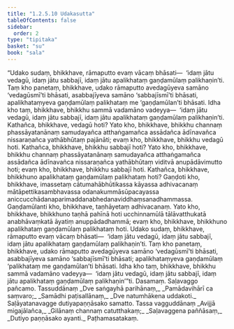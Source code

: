 ```yaml
---
title: "1.2.5.10 Udakasutta"
tableOfContents: false
sidebar:
  order: 2
type: "tipitaka"
basket: "su"
book: "sala"
---
```



<DynamicBreadcrumb />

<Division number="103" book="sala" bookNo="13" page="304">

<Paragraph number="538" book="sala">
“Udako sudaṃ, bhikkhave, rāmaputto evaṃ vācaṃ bhāsati—  ‘idaṃ jātu vedagū, idaṃ jātu sabbajī, idaṃ jātu apalikhataṃ gaṇḍamūlaṃ palikhaṇin’ti. Taṃ kho panetaṃ, bhikkhave, udako rāmaputto avedagūyeva samāno ‘vedagūsmī’ti bhāsati, asabbajīyeva samāno ‘sabbajīsmī’ti bhāsati, apalikhataṃyeva gaṇḍamūlaṃ palikhataṃ me ‘gaṇḍamūlan’ti bhāsati. Idha kho taṃ, bhikkhave, bhikkhu sammā vadamāno vadeyya—  ‘idaṃ jātu vedagū, idaṃ jātu sabbajī, idaṃ jātu apalikhataṃ gaṇḍamūlaṃ palikhaṇin’ti.
</Paragraph>

<Paragraph number="539" book="sala">
Kathañca, bhikkhave, vedagū hoti? Yato kho, bhikkhave, bhikkhu channaṃ phassāyatanānaṃ samudayañca atthaṅgamañca assādañca ādīnavañca nissaraṇañca yathābhūtaṃ pajānāti; evaṃ kho, bhikkhave, bhikkhu vedagū hoti.
</Paragraph>

<Paragraph number="540" book="sala">
Kathañca, bhikkhave, bhikkhu sabbajī hoti? Yato kho, bhikkhave, bhikkhu channaṃ phassāyatanānaṃ samudayañca atthaṅgamañca assādañca ādīnavañca nissaraṇañca yathābhūtaṃ viditvā anupādāvimutto hoti; evaṃ kho, bhikkhave, bhikkhu sabbajī hoti.
</Paragraph>

<Paragraph number="541" book="sala">
Kathañca, bhikkhave, bhikkhuno apalikhataṃ gaṇḍamūlaṃ palikhataṃ hoti? Gaṇḍoti kho, bhikkhave, imassetaṃ cātumahābhūtikassa kāyassa adhivacanaṃ mātāpettikasambhavassa odanakummāsūpacayassa aniccucchādanaparimaddanabhedanaviddhaṃsanadhammassa. Gaṇḍamūlanti kho, bhikkhave, taṇhāyetaṃ adhivacanaṃ. Yato kho, bhikkhave, bhikkhuno taṇhā pahīnā hoti ucchinnamūlā tālāvatthukatā anabhāvaṃkatā āyatiṃ anuppādadhammā; evaṃ kho, bhikkhave, bhikkhuno apalikhataṃ gaṇḍamūlaṃ palikhataṃ hoti.
</Paragraph>

<Paragraph number="542" book="sala">
Udako sudaṃ, bhikkhave, rāmaputto evaṃ vācaṃ bhāsati—  ‘idaṃ jātu vedagū, idaṃ jātu sabbajī, idaṃ jātu apalikhataṃ gaṇḍamūlaṃ palikhaṇin’ti. Taṃ kho panetaṃ, bhikkhave, udako rāmaputto avedagūyeva samāno ‘vedagūsmī’ti bhāsati, asabbajīyeva samāno ‘sabbajīsmī’ti bhāsati; apalikhataṃyeva gaṇḍamūlaṃ ‘palikhataṃ me gaṇḍamūlan’ti bhāsati. Idha kho taṃ, bhikkhave, bhikkhu sammā vadamāno vadeyya—  ‘idaṃ jātu vedagū, idaṃ jātu sabbajī, idaṃ jātu apalikhataṃ gaṇḍamūlaṃ palikhaṇin’”ti.

</Paragraph>
</Division>

<Paragraph number="543" type="center" book="sala">
Dasamaṃ.



</Paragraph>

<Paragraph number="544" type="center" book="sala">
Saḷavaggo pañcamo.



</Paragraph>

<Paragraph number="545" type="center" book="sala">
Tassuddānaṃ


</Paragraph>

<Paragraph number="546" type="verses" book="sala">
_Dve saṅgayhā parihānaṃ,_  
_Pamādavihārī ca saṃvaro;_  
_Samādhi paṭisallānaṃ,_  
_Dve natumhākena uddakoti._  


</Paragraph>

<Paragraph number="547" type="center" book="sala">
Saḷāyatanavagge dutiyapaṇṇāsako samatto.



</Paragraph>

<Paragraph number="548" type="center" book="sala">
Tassa vagguddānaṃ


</Paragraph>

<Paragraph number="549" type="verses" book="sala">
_Avijjā migajālañca,_  
_Gilānaṃ channaṃ catutthakaṃ;_  
_Saḷavaggena paññāsaṃ,_  
_Dutiyo paṇṇāsako ayanti._  


</Paragraph>

<Paragraph number="550" type="center" book="sala">
Paṭhamasatakaṃ.
</Paragraph>